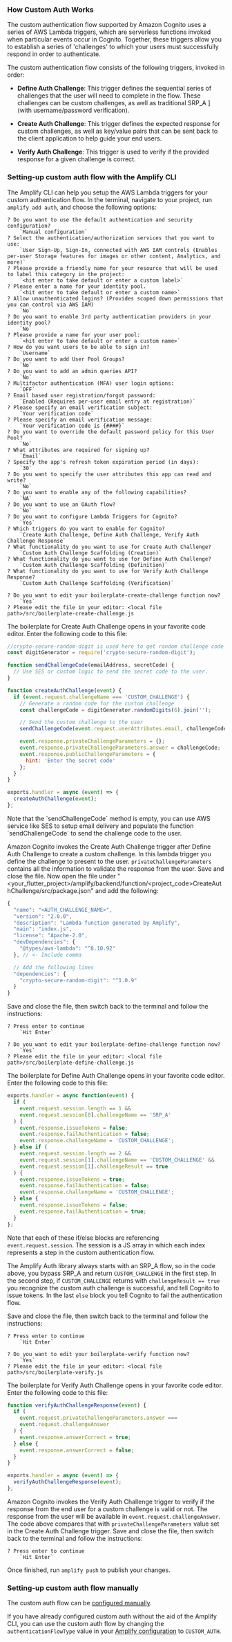 ### How Custom Auth Works

The custom authentication flow supported by Amazon Cognito uses a series of AWS Lambda triggers, which are serverless functions invoked when particular events occur in Cognito. Together, these triggers allow you to establish a series of 'challenges' to which your users must successfully respond in order to authenticate.

The custom authentication flow consists of the following triggers, invoked in order:

- **Define Auth Challenge**: This trigger defines the sequential series of challenges that the user will need to complete in the flow. These challenges can be custom challenges, as well as traditional SRP_A ] (with username/password verification).

- **Create Auth Challenge**: This trigger defines the expected response for custom challenges, as well as key/value pairs that can be sent back to the client application to help guide your end users.

- **Verify Auth Challenge**: This trigger is used to verify if the provided response for a given challenge is correct.

### Setting-up custom auth flow with the Amplify CLI

The Amplify CLI can help you setup the AWS Lambda triggers for your custom authentication flow. In the terminal, navigate to your project, run `amplify add auth`, and choose the following options:

```terminal
? Do you want to use the default authentication and security configuration?
    `Manual configuration`
? Select the authentication/authorization services that you want to use:
    `User Sign-Up, Sign-In, connected with AWS IAM controls (Enables per-user Storage features for images or other content, Analytics, and more)`
? Please provide a friendly name for your resource that will be used to label this category in the project:
    `<hit enter to take default or enter a custom label>`
? Please enter a name for your identity pool.
    `<hit enter to take default or enter a custom name>`
? Allow unauthenticated logins? (Provides scoped down permissions that you can control via AWS IAM)
    `No`
? Do you want to enable 3rd party authentication providers in your identity pool?
    `No`
? Please provide a name for your user pool:
    `<hit enter to take default or enter a custom name>`
? How do you want users to be able to sign in?
    `Username`
? Do you want to add User Pool Groups?
    `No`
? Do you want to add an admin queries API?
    `No`
? Multifactor authentication (MFA) user login options:
    `OFF`
? Email based user registration/forgot password:
    `Enabled (Requires per-user email entry at registration)`
? Please specify an email verification subject:
    `Your verification code`
? Please specify an email verification message:
    `Your verification code is {####}`
? Do you want to override the default password policy for this User Pool?
    `No`
? What attributes are required for signing up?
    `Email`
? Specify the app's refresh token expiration period (in days):
    `30`
? Do you want to specify the user attributes this app can read and write?
    `No`
? Do you want to enable any of the following capabilities?
    `NA`
? Do you want to use an OAuth flow?
    `No`
? Do you want to configure Lambda Triggers for Cognito?
    `Yes`
? Which triggers do you want to enable for Cognito?
    `Create Auth Challenge, Define Auth Challenge, Verify Auth Challenge Response`
? What functionality do you want to use for Create Auth Challenge?
    `Custom Auth Challenge Scaffolding (Creation)`
? What functionality do you want to use for Define Auth Challenge?
    `Custom Auth Challenge Scaffolding (Definition)`
? What functionality do you want to use for Verify Auth Challenge Response?
    `Custom Auth Challenge Scaffolding (Verification)`

? Do you want to edit your boilerplate-create-challenge function now?
    `Yes`
? Please edit the file in your editor: <local file path>/src/boilerplate-create-challenge.js
```

The boilerplate for Create Auth Challenge opens in your favorite code editor. Enter the following code to this file:

```js
//crypto-secure-random-digit is used here to get random challenge code - https://github.com/ottokruse/crypto-secure-random-digit
const digitGenerator = require('crypto-secure-random-digit');

function sendChallengeCode(emailAddress, secretCode) {
  // Use SES or custom logic to send the secret code to the user.
}

function createAuthChallenge(event) {
  if (event.request.challengeName === 'CUSTOM_CHALLENGE') {
    // Generate a random code for the custom challenge
    const challengeCode = digitGenerator.randomDigits(6).join('');

    // Send the custom challenge to the user
    sendChallengeCode(event.request.userAttributes.email, challengeCode);

    event.response.privateChallengeParameters = {};
    event.response.privateChallengeParameters.answer = challengeCode;
    event.response.publicChallengeParameters = {
      hint: 'Enter the secret code'
    };
  }
}

exports.handler = async (event) => {
  createAuthChallenge(event);
};
```

<Callout>
  Note that the `sendChallengeCode` method is empty, you can use AWS service
  like SES to setup email delivery and populate the function `sendChallengeCode`
  to send the challenge code to the user.
</Callout>

Amazon Cognito invokes the Create Auth Challenge trigger after Define Auth Challenge to create a custom challenge. In this lambda trigger you define the challenge to present to the user. `privateChallengeParameters` contains all the information to validate the response from the user. Save and close the file. Now open the file under "<your_flutter_project>/amplify/backend/function/<project_code>CreateAuthChallenge/src/package.json" and add the following:

```js
{
  "name": "<AUTH_CHALLENGE_NAME>",
  "version": "2.0.0",
  "description": "Lambda function generated by Amplify",
  "main": "index.js",
  "license": "Apache-2.0",
  "devDependencies": {
    "@types/aws-lambda": "^8.10.92"
  }, // <- Include comma

  // Add the following lines
  "dependencies": {
    "crypto-secure-random-digit": "^1.0.9"
  }
}
```

Save and close the file, then switch back to the terminal and follow the instructions:

```
? Press enter to continue
    `Hit Enter`

? Do you want to edit your boilerplate-define-challenge function now?
    `Yes`
? Please edit the file in your editor: <local file path>/src/boilerplate-define-challenge.js
```

The boilerplate for Define Auth Challenge opens in your favorite code editor. Enter the following code to this file:

```js
exports.handler = async function(event) {
  if (
    event.request.session.length == 1 &&
    event.request.session[0].challengeName == 'SRP_A'
  ) {
    event.response.issueTokens = false;
    event.response.failAuthentication = false;
    event.response.challengeName = 'CUSTOM_CHALLENGE';
  } else if (
    event.request.session.length == 2 &&
    event.request.session[1].challengeName == 'CUSTOM_CHALLENGE' &&
    event.request.session[1].challengeResult == true
  ) {
    event.response.issueTokens = true;
    event.response.failAuthentication = false;
    event.response.challengeName = 'CUSTOM_CHALLENGE';
  } else {
    event.response.issueTokens = false;
    event.response.failAuthentication = true;
  }
};
```

Note that each of these if/else blocks are referencing `event.request.session`. The session is a JS array in which each index represents a step in the custom authentication flow.

The Amplify Auth library always starts with an SRP_A flow, so in the code above, you bypass SRP_A and return `CUSTOM_CHALLENGE` in the first step. In the second step, if `CUSTOM_CHALLENGE` returns with `challengeResult == true` you recognize the custom auth challenge is successful, and tell Cognito to issue tokens. In the last `else` block you tell Cognito to fail the authentication flow.

Save and close the file, then switch back to the terminal and follow the instructions:

```
? Press enter to continue
    `Hit Enter`

? Do you want to edit your boilerplate-verify function now?
    `Yes`
? Please edit the file in your editor: <local file path>/src/boilerplate-verify.js
```

The boilerplate for Verify Auth Challenge opens in your favorite code editor. Enter the following code to this file:

```js
function verifyAuthChallengeResponse(event) {
  if (
    event.request.privateChallengeParameters.answer ===
    event.request.challengeAnswer
  ) {
    event.response.answerCorrect = true;
  } else {
    event.response.answerCorrect = false;
  }
}

exports.handler = async (event) => {
  verifyAuthChallengeResponse(event);
};
```

Amazon Cognito invokes the Verify Auth Challenge trigger to verify if the response from the end user for a custom challenge is valid or not. The response from the user will be available in `event.request.challengeAnswer`. The code above compares that with `privateChallengeParameters` value set in the Create Auth Challenge trigger. Save and close the file, then switch back to the terminal and follow the instructions:

```
? Press enter to continue
    `Hit Enter`
```

Once finished, run `amplify push` to publish your changes.

### Setting-up custom auth flow manually

The custom auth flow can be [configured manually](https://docs.aws.amazon.com/cognito/latest/developerguide/user-pool-lambda-challenge.html).

If you have already configured custom auth without the aid of the Amplify CLI, you can use the custom auth flow by changing the `authenticationFlowType` value in your [Amplify configuration](/lib-v1/auth/existing-resources) to `CUSTOM_AUTH`.

